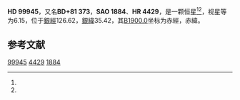{{Starbox begin
| name = HD 99945
}}
{{Starbox observe
| epoch = [[J2000.0|J2000.0]]
| constell = {{星座名待查}}<ref name=SIMBAD>{{cite web
 | url=http://simbad.u-strasbg.fr/simbad/sim-id?Ident=HR+4429
 | title=Pulsating variable Star
 | publisher=Centre de Données astronomiques de Strasbourg
 | work=SIMBAD
 | accessdate=2012-07-13
 | archive-date=2016-03-18
 | archive-url=https://web.archive.org/web/20160318222055/http://simbad.u-strasbg.fr/simbad/sim-id?Ident=HR+4429
 | dead-url=no
 }}</ref><ref name=DATA>{{cite web
 | url=http://vizier.u-strasbg.fr/viz-bin/VizieR-5?-out.add=.&-source=5050&-corr=PK=HR&-out.max=9999&HR=4429
 | title=VizieR Detailed Page
 | accessdate=2012-07-13
 | archive-date=2016-03-04
 | archive-url=https://web.archive.org/web/20160304142042/http://vizier.u-strasbg.fr/viz-bin/VizieR-5?-out.add=.&-source=5050&-corr=PK=HR&-out.max=9999&HR=4429
 | dead-url=no
 }}</ref>
| 星官 = 
| ra = {{RA|11|31|50.4}}<ref name=SIMBAD /><ref name=DATA />
| dec = {{DEC|+81|7|38}}<ref name=SIMBAD /><ref name=DATA />
| appmag_v = 6.15<ref name=SIMBAD /><ref name=DATA />
}}
{{Starbox character
| class = A2m<ref name=SIMBAD /><ref name=DATA />
| b-v = 0.24<ref name=SIMBAD /><ref name=DATA />
| u-b = 0.12<ref name=SIMBAD /><ref name=DATA />
| r-i = <ref name=SIMBAD /><ref name=DATA />
| variable = 
}}
{{Starbox astrometry
| radial_v = 0.12
| prop_mo_ra = 3
| parallax = 0.02
| p_error = 
}}
{{Starbox catalog
| names =BD+81 373，[[SAO星表|SAO]] 1884，[[HD星表|HD]] 99945，[[HR星表|HR]] 4429}}
{{Starbox reference |Simbad=HR+4429}}
{{Starbox end}}

'''HD 99945'''，又名'''BD+81 373'''，'''SAO 1884'''、'''HR 4429'''，是一颗恒星<ref name=SIMBAD /><ref name=DATA />，视星等为6.15，位于[[銀道座標系|銀經]]126.62，[[銀道座標系|銀緯]]35.42，其[[B1900.0|B1900.0]]坐标为赤經{{RA|11|24|47.9}}，赤緯{{DEC|+81|35.42|40}}。

== 参考文献 ==
{{reflist}}

{{star-stub}}

[[Category:HD和HDE天體|99945]]
[[Category:HR天體|4429]]
[[Category:SAO天體|1884]]